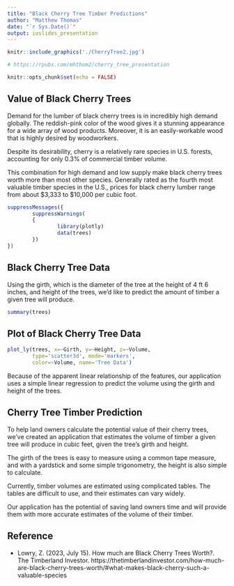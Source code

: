 ---
title: "Black Cherry Tree Timber Predictions"
author: "Matthew Thomas"
date: "`r Sys.Date()`"
output: ioslides_presentation
---
```{r, echo=FALSE}
knitr::include_graphics('./CherryTree2.jpg')

# https://rpubs.com/mhthom2/cherry_tree_presentation

```

```{r setup, include=FALSE}
knitr::opts_chunk$set(echo = FALSE)
```

## Value of Black Cherry Trees

Demand for the lumber of black cherry trees is in incredibly high demand globally. 
The reddish-pink color of the wood gives it a stunning appearance for 
a wide array of wood products. Moreover, it is an easily-workable wood that is 
highly desired by woodworkers.  

Despite its desirability, cherry is a relatively rare species in U.S. forests, 
accounting for only 0.3% of commercial timber volume. 

This combination for high demand and low supply make black cherry trees 
worth more than most other species. Generally rated as the fourth most valuable 
timber species in the U.S., prices for black cherry lumber range from about 
$3,333 to $10,000 per cubic foot. 

```{r}
suppressMessages({
        suppressWarnings(
        {
                library(plotly)
                data(trees)
        })
})
```

## Black Cherry Tree Data

Using the girth, which is the diameter of the tree at the height of 4 ft 6 inches,
and height of the trees, we'd like to predict the amount of timber a given tree 
will produce. 

```{r cars, echo=TRUE}
summary(trees)
```

## Plot of Black Cherry Tree Data

```{r pressure}
plot_ly(trees, x=~Girth, y=~Height, z=~Volume, 
        type='scatter3d', mode='markers', 
        color=~Volume, name='Tree Data')
```

Because of the apparent linear relationship of the features, our application 
uses a simple linear regression to predict the volume using the girth and 
height of the trees. 

## Cherry Tree Timber Prediction 

To help land owners calculate the potential value of their cherry trees, 
we've created an application that estimates the volume of timber a given tree
will produce in cubic feet, given the tree's girth and height. 

The girth of the trees is easy to measure using a common tape measure, and 
with a yardstick and some simple trigonometry, the height is also simple to calculate.

Currently, timber volumes are estimated using complicated tables. The tables are
difficult to use, and their estimates can vary widely.

Our application has the potential of saving land owners time and will provide 
them with more accurate estimates of the volume of their timber. 

## Reference 

- Lowry, Z. (2023, July 15). How much are Black Cherry Trees Worth?. The Timberland Investor. https://thetimberlandinvestor.com/how-much-are-black-cherry-trees-worth/#what-makes-black-cherry-such-a-valuable-species 
